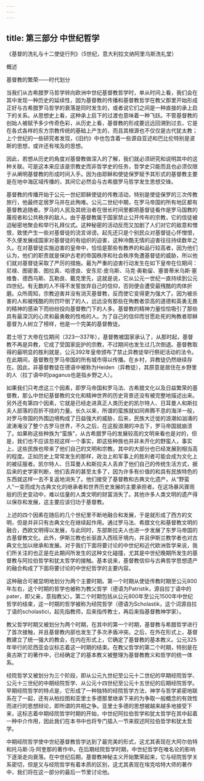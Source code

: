 ```yaml
---
---
---
```

title: 第三部分 中世纪哲学
---







《基督的洗礼与十二使徒行列》（5世纪，意大利拉文纳阿里乌斯洗礼堂）





概述

基督教的繁荣——时代划分





当我们从古希腊罗马哲学转向欧洲中世纪基督教哲学时，单从时间上看，我们会在其中发现一种历史的延续性，因为基督教的传播和基督教哲学在教父那里开始形成正好与古希腊罗马哲学的衰落是同时发生的，或者说它们之间是一种直接的承上启下的关系。从思想史上看，这种承上启下的过渡也意味着一种飞跃。不管基督教的创始人被赋予多少传奇色彩，从历史上看，基督教的形成要远远回溯到过去，它是在各式各样的东方宗教传统的基础上产生的，而且其根源也不仅仅是古代犹太教；上个世纪的一些研究者发现，《旧约》中也包含着一些源自亚述和巴比伦特别是波斯的思想，或许还有埃及的思想。

因此，若想从历史的角度对基督教做深入的了解，我们就必须研究和说明其中的这种关联。可是这本来应该是宗教史而非哲学史的任务，哲学史只能而且也必须仅限于从阐明基督教的形成时间入手。因为由耶稣和使徒保罗赋予其形式的基督教主要是在地中海区域传播的，其间它必然会与古希腊罗马哲学发生思想交锋。

基督教的传播开始于公元一世纪耶稣使徒的传教活动，特别是使徒保罗的三次传教旅行，他最终定居罗马并在此殉难。公元二世纪中期，在罗马帝国的所有地区都有基督教追随者。罗马的人民及其统治者在很长时间里都把基督徒看作是罗马国教的蔑视者和公共秩序的敌人。由于基督教属于国家禁止公开传布的宗教，它的信徒被迫秘密地聚会和举行礼拜仪式。这种秘密的活动反而又加剧了人们对它的敌意和憎恨，致使产生一些对基督徒的流言诽谤。起先还只是个别民众对基督徒心怀憎恨，不久便发展成国家对基督徒的有组织的迫害，这种冷酷无情的迫害往往持续数年之久。在对基督徒实施迫害的皇帝中，恰恰是那些有教养的和品行较高者，因为他们认为，他们的职责就是保护古老的帝国秩序和社会秩序免遭基督徒的威胁，所以他们就对基督徒采取了严厉的措施。最为严重的迫害行动发生在如下皇帝在位期间：尼禄、图密善、图拉真、哈德良、安东尼·皮乌斯、马克·奥勒留、塞普蒂米乌斯·塞维鲁、德西乌斯、瓦勒良、戴克里先，这就是说，它从公元一世纪一直持续到公元四世纪。有无数的人不得不发誓放弃自己的信仰，否则便会遭受最残酷的肉体折磨。众所周知，宗教迫害并没有消灭基督教，反而使它变得更为强大了。因为被杀害的人和被残酷的刑罚吓倒了的人，远远没有那些在殉教者崇高的道德和英勇无畏的精神的感染下而纷纷投向基督教门下的人多。基督教的精神力量恰恰吸引了那些具有最深沉的心灵和最勇敢的性格的人。为了自己的信仰而甘愿赴死的殉教者耶稣基督为人树立了榜样，他是一个完美的基督教徒。

君士坦丁大帝在位期间（323—337年），基督教被国家承认了，从那时起，基督教不再是异教，它成了受国家庇护的宗教，不过期间也发生过几次倒退。基督教取得的最明显的胜利就是，公元392年皇帝颁布了禁止异教徒举行祭祀活动的法令。在此期间，基督教在罗马帝国的所有城市得以传播。在乡村，异教徒仍然继续存在。因此，非基督教徒在德语中被称为Heiden（异教徒），其原意是居住在乡野里的人（拉丁语中的paganus也是指乡野之人）。

如果我们只考虑这三个因素，即罗马帝国和罗马法、古希腊文化以及日益繁荣的基督教，那么中世纪基督教的文化和精神世界的历史背景还没有被完整地描述出来。另外还有第四个因素，它就是已经走进真正人类历史的凯尔特人、日耳曼人和斯拉夫人部落的百折不挠的力量。长久以来，所谓的蛮族就如同奔腾不息的海洋一般，对罗马帝国的外围边境构成了日益强大的威胁，后来，民族大迁徙的浪潮如汹涌的波涛淹没了整个古罗马世界，不久之后，在这股浪潮的冲击下，罗马帝国就崩溃了。如果称这些种族为“蛮族”，从古希腊罗马的发展较高的文明来看也是对的，但是，我们也不应该忽视这样一个事实，即这些种族也并非未开化的野蛮人，事实上，这些民族也带来了他们自己的文明和宗教。其中的大部分也已经发展到相当高的程度。正如历史上常常发生的那样，政治上和军事上的胜利者可能会成为文化上的被征服者。凯尔特人、日耳曼人和斯拉夫人丢弃了他们自己的传统生活方式，据后来的史学家判断，他们丢弃的甚至太多了，因为许多有价值的和具有民族特色的东西就这样一去不复返地消失了。他们接受了基督教和古典文化遗产，从“野蛮人”一变而成为古典文化的继承者和世界历史发展的主要承担者。在这场暴风骤雨般的历史变动中，难以估量的人类文明的财富消失了。其他许多人类文明的遗产得以保存和发展，这主要应该归功于基督教。

上述的四个因素在随后的几个世纪里不断地融合和发展，于是就形成了西方的文明，但是并非只有古典文化在继续起作用。通过罗马法、希腊文化和基督教文明的融合，西欧文明得以发展，与此同时，东部斯拉夫人也进一步发展了东罗马帝国的古基督教文化。此外，伊斯兰教也长驱直入西班牙境内，并且伊斯兰教学者也对古典文化加以继承和发展。对于我们下面将要讨论的中世纪和近代欧洲哲学来说，我们所关注的也正是在此期间所发生的这种文化碰撞，尤其是中世纪晚期所发生的基督教与阿拉伯哲学和犹太哲学的接触。基本说来，基督教信仰与古典哲学思想遗产的融合构成了下面将要讨论的中世纪哲学的主要内容。

这种融合可被显明地划分为两个主要时期。第一个时期从使徒传教时期至公元800年左右，这个时期的哲学也被称为教父哲学（德语为Patristik，源自拉丁语中的pater，即父亲，意指教父）。第二个时期包括从公元800年至公元1500年中世纪哲学的结束，这一时期的哲学被称为经院哲学（德语为Scholastik，这个词源自拉丁语的scholastici，起先指教师，后来指传教士，再后来指基督教神学家）。

教父哲学时期又被划分为两个时期，在其中的第一个时期，基督教与希腊哲学进行了首次接触，并且基督教内部也发生了多次矛盾冲突。之后，在外在形式上，基督教建立了统一强大的教会，在内在形式上，它确定了基督教的基本教义。公元325年举行的尼西亚会议标志着这一时期的结束。在教父哲学的第二个时期，特别是在奥古斯丁的著作中，已经确定了的基本教义被整理为基督教教义和哲学的统一体系。

经院哲学又被划分为三个阶段，即从公元九世纪至公元十二世纪的早期经院哲学、公元十三世纪的中期经院哲学、从公元十四世纪至公元十五世纪的后期经院哲学。早期经院哲学的特点是，它形成了一种独特的经院哲学方法，神学与哲学紧密地联系在了一起，还有从柏拉图和亚里士多德那里继承下来的为争取一般概念的有效性而进行的思想辩论，即所谓的共相之争。亚里士多德的思想被越来越多地接受下来，这标志着中期经院哲学时期的开始，中世纪阿拉伯哲学和犹太哲学在其中起着一种中介作用，因此我们在本书中也将专门插入一节来叙述阿拉伯哲学和犹太哲学。

中期经院哲学使中世纪基督教哲学达到了最完美的形式，这尤其表现在大阿尔伯特和托马斯·冯·阿奎那的著作中。在后期经院哲学时期，中世纪哲学在唯名论的影响下逐渐走向衰落。在中世纪后期，基督教神秘主义开始繁荣起来，它与经院哲学关系密切，但是又与经院哲学有着本质的区别，这尤其表现在埃克哈特大师的著作中，我们将在这一部分的最后一节里讨论他。